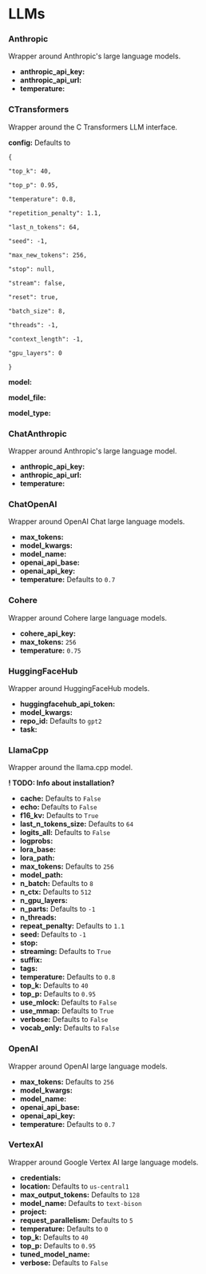 # LLMs


### Anthropic


Wrapper around Anthropic's large language models.


- **anthropic_api_key:**
- **anthropic_api_url:**
- **temperature:**

### CTransformers


Wrapper around the C Transformers LLM interface.

**config:** Defaults to

```
{

"top_k": 40,

"top_p": 0.95,

"temperature": 0.8,

"repetition_penalty": 1.1,

"last_n_tokens": 64,

"seed": -1,

"max_new_tokens": 256,

"stop": null,

"stream": false,

"reset": true,

"batch_size": 8,

"threads": -1,

"context_length": -1,

"gpu_layers": 0

}
```

**model:**

**model_file:**

**model_type:**

### ChatAnthropic


Wrapper around Anthropic's large language model.


- **anthropic_api_key:**
- **anthropic_api_url:**
- **temperature:**

### ChatOpenAI


Wrapper around OpenAI Chat large language models.


- **max_tokens:**
- **model_kwargs:**
- **model_name:**
- **openai_api_base:**
- **openai_api_key:**
- **temperature:** Defaults to `0.7`

### Cohere


Wrapper around Cohere large language models.


- **cohere_api_key:**
- **max_tokens:** `256`
- **temperature:** `0.75`

### HuggingFaceHub


Wrapper around HuggingFaceHub models.


- **huggingfacehub_api_token:**
- **model_kwargs:**
- **repo_id:** Defaults to `gpt2`
- **task:**

### LlamaCpp


Wrapper around the llama.cpp model.

**! TODO: Info about installation?**


- **cache:** Defaults to `False`
- **echo:** Defaults to `False`
- **f16_kv:** Defaults to `True`
- **last_n_tokens_size:** Defaults to `64`
- **logits_all:** Defaults to `False`
- **logprobs:**
- **lora_base:**
- **lora_path:**
- **max_tokens:** Defaults to `256`
- **model_path:**
- **n_batch:** Defaults to `8`
- **n_ctx:** Defaults to `512`
- **n_gpu_layers:**
- **n_parts:** Defaults to `-1`
- **n_threads:**
- **repeat_penalty:** Defaults to `1.1`
- **seed:** Defaults to `-1`
- **stop:**
- **streaming:** Defaults to `True`
- **suffix:**
- **tags:**
- **temperature:** Defaults to `0.8`
- **top_k:** Defaults to `40`
- **top_p:** Defaults to `0.95`
- **use_mlock:** Defaults to `False`
- **use_mmap:** Defaults to `True`
- **verbose:** Defaults to `False`
- **vocab_only:** Defaults to `False`

### OpenAI


Wrapper around OpenAI large language models.


- **max_tokens:** Defaults to `256`
- **model_kwargs:**
- **model_name:**
- **openai_api_base:**
- **openai_api_key:**
- **temperature:** Defaults to `0.7`

### VertexAI


Wrapper around Google Vertex AI large language models.


- **credentials:**
- **location:** Defaults to `us-central1`
- **max_output_tokens:** Defaults to `128`
- **model_name:** Defaults to `text-bison`
- **project:**
- **request_parallelism:** Defaults to `5`
- **temperature:** Defaults to `0`
- **top_k:** Defaults to `40`
- **top_p:** Defaults to `0.95`
- **tuned_model_name:**
- **verbose:** Defaults to `False`
